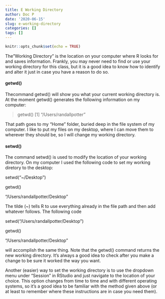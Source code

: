 ```yaml
---
title: E Working Directory
author: Doc P
date: '2020-06-15'
slug: e-working-directory
categories: []
tags: []
---
```


```r
knitr::opts_chunk$set(echo = TRUE)
```

The"Working Directory" is the location on your computer where R looks for and saves information.  Frankly, you may never need to find or use your working directory for this class, but it is a good idea to know how to identify and alter it just in case you have a reason to do so.

#### getwd()

Thecommand getwd() will show you what your current working directory is. At the moment getwd() generates the following information on my computer:

>  getwd()
[1] "/Users/randallpotter"
> 

That path goes to my "Home" folder, buried deep in the file system of my computer.  I like to put my files on my desktop, where I can move them to wherever they should be, so I will change my working directory.

#### setwd()

The command setwd() is used to modify the location of your working directory. On my computer I used the following code to set my working diretory to the desktop:

setwd("~/Desktop")

getwd()

"/Users/randallpotter/Desktop"

The tilde (~) tells R to use everything already in the file path and then add whatever follows. The following code

setwd("/Users/randallpotter/Desktop")

getwd()

"/Users/randallpotter/Desktop"

will accomplish the same thing. Note that the getwd() command returns the new working directory.  It's always a good idea to check after you make a change to be sure it worked the way you want.

Another (easier) way to set the working directory is to use the dropdown menu under "Session" in RStudio and just navigate to the location of your choice. This option changes from time to time and with different operating systems, so it's a good idea to be familiar with the method given above (or at least to remember where these instructions are in case you need them).
